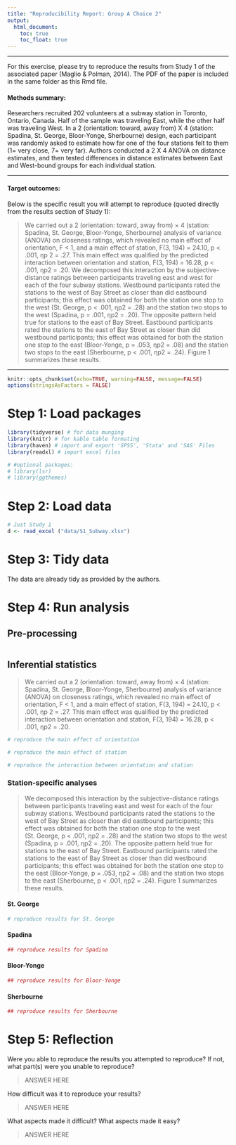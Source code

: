 ```yaml
---
title: "Reproducibility Report: Group A Choice 2"
output:
  html_document:
    toc: true
    toc_float: true
---
```


-------

For this exercise, please try to reproduce the results from Study 1 of the associated paper (Maglio & Polman, 2014). The PDF of the paper is included in the same folder as this Rmd file. 

#### Methods summary: 

Researchers recruited 202 volunteers at a subway station in Toronto, Ontario, Canada. Half of the sample was traveling East, while the other half was traveling West. In a 2 (orientation: toward, away from) X 4 (station: Spadina, St. George, Bloor-Yonge, Sherbourne) design, each participant was randomly asked to estimate how far one of the four stations felt to them (1= very close, 7= very far). Authors conducted a 2 X 4 ANOVA on distance estimates, and then tested differences in distance estimates between East and West-bound groups for each individual station.

------

#### Target outcomes: 

Below is the specific result you will attempt to reproduce (quoted directly from the results section of Study 1):

> We carried out a 2 (orientation: toward, away from) × 4 (station: Spadina, St. George, Bloor-Yonge, Sherbourne) analysis of variance (ANOVA) on closeness ratings, which revealed no main effect of orientation, F < 1, and a main effect of station, F(3, 194) = 24.10, p < .001, ηp 2 = .27. This main effect was qualified by the predicted interaction between orientation and station, F(3, 194) = 16.28, p < .001, ηp2 = .20. We decomposed this interaction by the subjective-distance ratings between participants traveling east and west for each of the four subway stations. Westbound participants rated the stations to the west of Bay Street as closer than did eastbound participants; this effect was obtained for both the station one stop to the west (St. George, p < .001, ηp2 = .28) and the station two stops to the west (Spadina, p = .001, ηp2 = .20). The opposite pattern held true for stations to the east of Bay Street. Eastbound participants rated the stations to the east of Bay Street as closer than did westbound participants; this effect was obtained for both the station one stop to the east (Bloor-Yonge, p = .053, ηp2 = .08) and the station two stops to the east (Sherbourne, p < .001, ηp2 = .24). Figure 1 summarizes these results.

------

```r
knitr::opts_chunk$set(echo=TRUE, warning=FALSE, message=FALSE)
options(stringsAsFactors = FALSE)
```

# Step 1: Load packages

```r
library(tidyverse) # for data munging
library(knitr) # for kable table formating
library(haven) # import and export 'SPSS', 'Stata' and 'SAS' Files
library(readxl) # import excel files

# #optional packages:
# library(lsr)
# library(ggthemes)
```

# Step 2: Load data

```r
# Just Study 1
d <- read_excel ("data/S1_Subway.xlsx")
```

# Step 3: Tidy data

The data are already tidy as provided by the authors.

# Step 4: Run analysis

## Pre-processing

```r

```

## Inferential statistics

> We carried out a 2 (orientation: toward, away from) × 4 (station: Spadina, St. George, Bloor-Yonge, Sherbourne) analysis of variance (ANOVA) on closeness ratings, which revealed no main effect of orientation, F < 1, and a main effect of station, F(3, 194) = 24.10, p < .001, ηp 2 = .27. This main effect was qualified by the predicted interaction between orientation and station, F(3, 194) = 16.28, p < .001, ηp2 = .20. 

```r
# reproduce the main effect of orientation

# reproduce the main effect of station

# reproduce the interaction between orientation and station

```

### Station-specific analyses

> We decomposed this interaction by the subjective-distance ratings between participants traveling east and west for each of the four subway stations. Westbound participants rated the stations to the west of Bay Street as closer than did eastbound participants; this effect was obtained for both the station one stop to the west (St. George, p < .001, ηp2 = .28) and the station two stops to the west (Spadina, p = .001, ηp2 = .20). The opposite pattern held true for stations to the east of Bay Street. Eastbound participants rated the stations to the east of Bay Street as closer than did westbound participants; this effect was obtained for both the station one stop to the east (Bloor-Yonge, p = .053, ηp2 = .08) and the station two stops to the east (Sherbourne, p < .001, ηp2 = .24). Figure 1 summarizes these results.

#### St. George
```r
# reproduce results for St. George

```

#### Spadina
```r
## reproduce results for Spadina

```

#### Bloor-Yonge
```r
## reproduce results for Bloor-Yonge

```

#### Sherbourne
```r
## reproduce results for Sherbourne

```

# Step 5: Reflection

Were you able to reproduce the results you attempted to reproduce? If not, what part(s) were you unable to reproduce?

> ANSWER HERE

How difficult was it to reproduce your results? 

> ANSWER HERE

What aspects made it difficult? What aspects made it easy?

> ANSWER HERE

